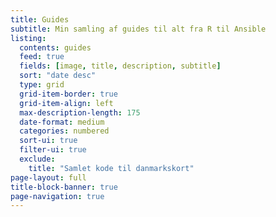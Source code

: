 ```yaml
---
title: Guides
subtitle: Min samling af guides til alt fra R til Ansible
listing:
  contents: guides
  feed: true
  fields: [image, title, description, subtitle]
  sort: "date desc"
  type: grid
  grid-item-border: true
  grid-item-align: left
  max-description-length: 175
  date-format: medium
  categories: numbered
  sort-ui: true
  filter-ui: true
  exclude:
    title: "Samlet kode til danmarkskort"
page-layout: full
title-block-banner: true
page-navigation: true
---
```


